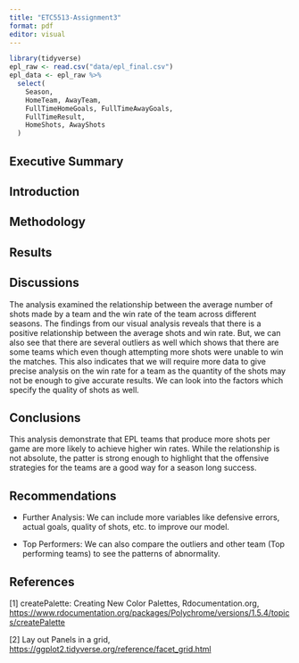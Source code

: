 ```yaml
---
title: "ETC5513-Assignment3"
format: pdf
editor: visual
---
```


```r
library(tidyverse)
epl_raw <- read.csv("data/epl_final.csv")
epl_data <- epl_raw %>%
  select(
    Season,
    HomeTeam, AwayTeam,
    FullTimeHomeGoals, FullTimeAwayGoals,
    FullTimeResult,
    HomeShots, AwayShots
  )

```

## Executive Summary

## Introduction

## Methodology

## Results

## Discussions

The analysis examined the relationship between the average number of shots made by a team and the win rate of the team across different seasons. The findings from our visual analysis reveals that there is a positive relationship between the average shots and win rate. But, we can also see that there are several outliers as well which shows that there are some teams which even though attempting more shots were unable to win the matches. This also indicates that we will require more data to give precise analysis on the win rate for a team as the quantity of the shots may not be enough to give accurate results. We can look into the factors which specify the quality of shots as well.

## Conclusions 

This analysis demonstrate that EPL teams that produce more shots per game are more likely to achieve higher win rates. While the relationship is not absolute, the patter is strong enough to highlight that the offensive strategies for the teams are a good way for a season long success.

## Recommendations

-   Further Analysis: We can include more variables like defensive errors, actual goals, quality of shots, etc. to improve our model.

-   Top Performers: We can also compare the outliers and other team (Top performing teams) to see the patterns of abnormality.

## References

\[1\] createPalette: Creating New Color Palettes, Rdocumentation.org, <https://www.rdocumentation.org/packages/Polychrome/versions/1.5.4/topics/createPalette>

\[2\] Lay out Panels in a grid, <https://ggplot2.tidyverse.org/reference/facet_grid.html>
